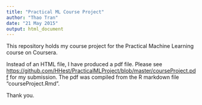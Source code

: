 ```yaml
---
title: "Practical ML Course Project"
author: "Thao Tran"
date: "21 May 2015"
output: html_document
---
```


This repository holds my course project for the Practical Machine Learning course on Coursera.

Instead of an HTML file, I have produced a pdf file.  Please see <https://github.com/HHest/PracticalMLProject/blob/master/courseProject.pdf> for my submission. The pdf was compiled from the R markdown file "courseProject.Rmd". 

Thank you.

